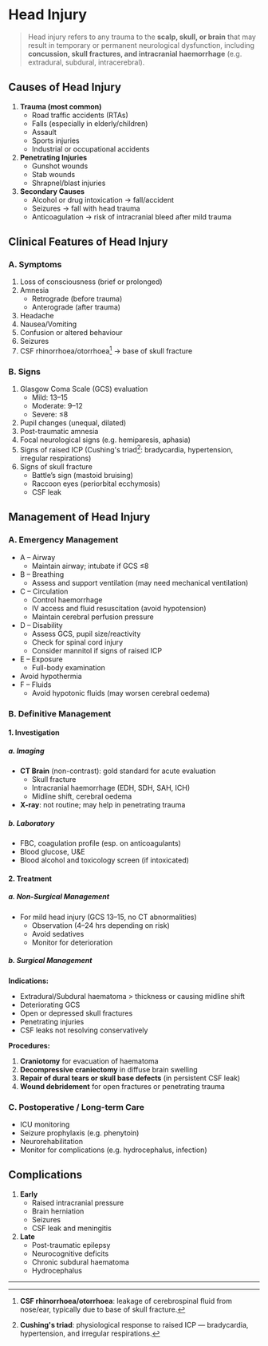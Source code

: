 # Head Injury

> Head injury refers to any trauma to the **scalp, skull, or brain** that may result in temporary or permanent neurological dysfunction, including **concussion, skull fractures, and intracranial haemorrhage** (e.g. extradural, subdural, intracerebral).

## Causes of Head Injury

1. **Trauma (most common)**
   - Road traffic accidents (RTAs)
   - Falls (especially in elderly/children)
   - Assault
   - Sports injuries
   - Industrial or occupational accidents
2. **Penetrating Injuries**
   - Gunshot wounds
   - Stab wounds
   - Shrapnel/blast injuries
3. **Secondary Causes**
   - Alcohol or drug intoxication → fall/accident
   - Seizures → fall with head trauma
   - Anticoagulation → risk of intracranial bleed after mild trauma

## Clinical Features of Head Injury

### A. Symptoms

1. Loss of consciousness (brief or prolonged)
2. Amnesia
   - Retrograde (before trauma)
   - Anterograde (after trauma)
3. Headache
4. Nausea/Vomiting
5. Confusion or altered behaviour
6. Seizures
7. CSF rhinorrhoea/otorrhoea[^1] → base of skull fracture

### B. Signs

1. Glasgow Coma Scale (GCS) evaluation
   - Mild: 13–15
   - Moderate: 9–12
   - Severe: ≤8
2. Pupil changes (unequal, dilated)
3. Post-traumatic amnesia
4. Focal neurological signs (e.g. hemiparesis, aphasia)
5. Signs of raised ICP (Cushing's triad[^2]: bradycardia, hypertension, irregular respirations)
6. Signs of skull fracture
   - Battle’s sign (mastoid bruising)
   - Raccoon eyes (periorbital ecchymosis)
   - CSF leak

## Management of Head Injury

### A. Emergency Management

- A – Airway
  - Maintain airway; intubate if GCS ≤8
- B – Breathing
  - Assess and support ventilation (may need mechanical ventilation)
- C – Circulation
  - Control haemorrhage
  - IV access and fluid resuscitation (avoid hypotension)
  - Maintain cerebral perfusion pressure
- D – Disability
  - Assess GCS, pupil size/reactivity
  - Check for spinal cord injury
  - Consider mannitol if signs of raised ICP
- E – Exposure
  - Full-body examination
- Avoid hypothermia
- F – Fluids
  - Avoid hypotonic fluids (may worsen cerebral oedema)

### B. Definitive Management

#### 1. Investigation

##### a. Imaging

- **CT Brain** (non-contrast): gold standard for acute evaluation
  - Skull fracture
  - Intracranial haemorrhage (EDH, SDH, SAH, ICH)
  - Midline shift, cerebral oedema
- **X-ray**: not routine; may help in penetrating trauma

##### b. Laboratory

- FBC, coagulation profile (esp. on anticoagulants)
- Blood glucose, U\&E
- Blood alcohol and toxicology screen (if intoxicated)

#### 2. Treatment

##### a. Non-Surgical Management

- For mild head injury (GCS 13–15, no CT abnormalities)
  - Observation (4–24 hrs depending on risk)
  - Avoid sedatives
  - Monitor for deterioration

##### b. Surgical Management

**Indications:**

- Extradural/Subdural haematoma > thickness or causing midline shift
- Deteriorating GCS
- Open or depressed skull fractures
- Penetrating injuries
- CSF leaks not resolving conservatively

**Procedures:**

1. **Craniotomy** for evacuation of haematoma
1. **Decompressive craniectomy** in diffuse brain swelling
1. **Repair of dural tears or skull base defects** (in persistent CSF leak)
1. **Wound debridement** for open fractures or penetrating trauma

### C. Postoperative / Long-term Care

- ICU monitoring
- Seizure prophylaxis (e.g. phenytoin)
- Neurorehabilitation
- Monitor for complications (e.g. hydrocephalus, infection)

## Complications

1. **Early**
   - Raised intracranial pressure
   - Brain herniation
   - Seizures
   - CSF leak and meningitis
2. **Late**
   - Post-traumatic epilepsy
   - Neurocognitive deficits
   - Chronic subdural haematoma
   - Hydrocephalus

---

[^1]: **CSF rhinorrhoea/otorrhoea**: leakage of cerebrospinal fluid from nose/ear, typically due to base of skull fracture.

[^2]: **Cushing's triad**: physiological response to raised ICP — bradycardia, hypertension, and irregular respirations.
